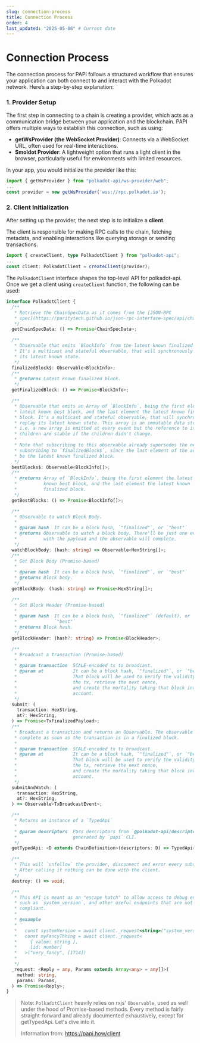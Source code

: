 ```yaml
---
slug: connection-process
title: Connection Process
order: 4
last_updated: "2025-05-08" # Current date
---
```


# Connection Process

The connection process for PAPI follows a structured workflow that ensures your application can both connect to and interact with the Polkadot network.
Here’s a step-by-step explanation:

### 1. Provider Setup

The first step in connecting to a chain is creating a provider, which acts as a communication bridge between your application and the blockchain. PAPI offers multiple ways to establish this connection, such as using:

- **getWsProvider (the WebSocket Provider)**: Connects via a WebSocket URL, often used for real-time interactions.
- **Smoldot Provider**: A lightweight option that runs a light client in the browser, particularly useful for environments with limited resources​.

In your app, you would initialize the provider like this:

```ts
import { getWsProvider } from "polkadot-api/ws-provider/web";
...
const provider = new getWsProvider('wss://rpc.polkadot.io');
```

### 2. Client Initialization

After setting up the provider, the next step is to initialize a **client**.

The client is responsible for making RPC calls to the chain, fetching metadata, and enabling interactions like querying storage or sending transactions.

```ts
import { createClient, type PolkadotClient } from "polkadot-api";
...
const client: PolkadotClient = createClient(provider);
```

The `PolkadotClient` interface shapes the top-level API for polkadot-api. Once we get a client using `createClient` function, the following can be used:

```ts
interface PolkadotClient {
  /**
   * Retrieve the ChainSpecData as it comes from the [JSON-RPC
   * spec](https://paritytech.github.io/json-rpc-interface-spec/api/chainSpec.html)
   */
  getChainSpecData: () => Promise<ChainSpecData>;

  /**
   * Observable that emits `BlockInfo` from the latest known finalized block.
   * It's a multicast and stateful observable, that will synchronously replay
   * its latest known state.
   */
  finalizedBlock$: Observable<BlockInfo>;
  /**
   * @returns Latest known finalized block.
   */
  getFinalizedBlock: () => Promise<BlockInfo>;

  /**
   * Observable that emits an Array of `BlockInfo`, being the first element the
   * latest known best block, and the last element the latest known finalized
   * block. It's a multicast and stateful observable, that will synchronously
   * replay its latest known state. This array is an immutable data structure;
   * i.e. a new array is emitted at every event but the reference to its
   * children are stable if the children didn't change.
   *
   * Note that subscribing to this observable already supersedes the need of
   * subscribing to `finalizedBlock$`, since the last element of the array will
   * be the latest known finalized block.
   */
  bestBlocks$: Observable<BlockInfo[]>;
  /**
   * @returns Array of `BlockInfo`, being the first element the latest
   *          known best block, and the last element the latest known
   *          finalized block.
   */
  getBestBlocks: () => Promise<BlockInfo[]>;

  /**
   * Observable to watch Block Body.
   *
   * @param hash  It can be a block hash, `"finalized"`, or `"best"`
   * @returns Observable to watch a block body. There'll be just one event
   *          with the payload and the observable will complete.
   */
  watchBlockBody: (hash: string) => Observable<HexString[]>;
  /**
   * Get Block Body (Promise-based)
   *
   * @param hash  It can be a block hash, `"finalized"`, or `"best"`
   * @returns Block body.
   */
  getBlockBody: (hash: string) => Promise<HexString[]>;

  /**
   * Get Block Header (Promise-based)
   *
   * @param hash  It can be a block hash, `"finalized"` (default), or
   *              `"best"`
   * @returns Block hash.
   */
  getBlockHeader: (hash?: string) => Promise<BlockHeader>;

  /**
   * Broadcast a transaction (Promise-based)
   *
   * @param transaction  SCALE-encoded tx to broadcast.
   * @param at           It can be a block hash, `"finalized"`, or `"best"`.
   *                     That block will be used to verify the validity of
   *                     the tx, retrieve the next nonce,
   *                     and create the mortality taking that block into
   *                     account.
   */
  submit: (
    transaction: HexString,
    at?: HexString,
  ) => Promise<TxFinalizedPayload>;
  /**
   * Broadcast a transaction and returns an Observable. The observable will
   * complete as soon as the transaction is in a finalized block.
   *
   * @param transaction  SCALE-encoded tx to broadcast.
   * @param at           It can be a block hash, `"finalized"`, or `"best"`.
   *                     That block will be used to verify the validity of
   *                     the tx, retrieve the next nonce,
   *                     and create the mortality taking that block into
   *                     account.
   */
  submitAndWatch: (
    transaction: HexString,
    at?: HexString,
  ) => Observable<TxBroadcastEvent>;

  /**
   * Returns an instance of a `TypedApi`
   *
   * @param descriptors  Pass descriptors from `@polkadot-api/descriptors`
   *                     generated by `papi` CLI.
   */
  getTypedApi: <D extends ChainDefinition>(descriptors: D) => TypedApi<D>;

  /**
   * This will `unfollow` the provider, disconnect and error every subscription.
   * After calling it nothing can be done with the client.
   */
  destroy: () => void;

  /**
   * This API is meant as an "escape hatch" to allow access to debug endpoints
   * such as `system_version`, and other useful endpoints that are not spec
   * compliant.
   *
   * @example
   *
   *   const systemVersion = await client._request<string>("system_version", [])
   *   const myFancyThhing = await client._request<
   *     { value: string },
   *     [id: number]
   *   >("very_fancy", [1714])
   *
   */
  _request: <Reply = any, Params extends Array<any> = any[]>(
    method: string,
    params: Params,
  ) => Promise<Reply>;
}
```

> Note: `PolkadotClient` heavily relies on rxjs' `Observable`, used as well under the hood of Promise-based methods. Every method is fairly straight-forward and already documented exhaustively, except for getTypedApi. Let's dive into it.
>
> Information from: https://papi.how/client
